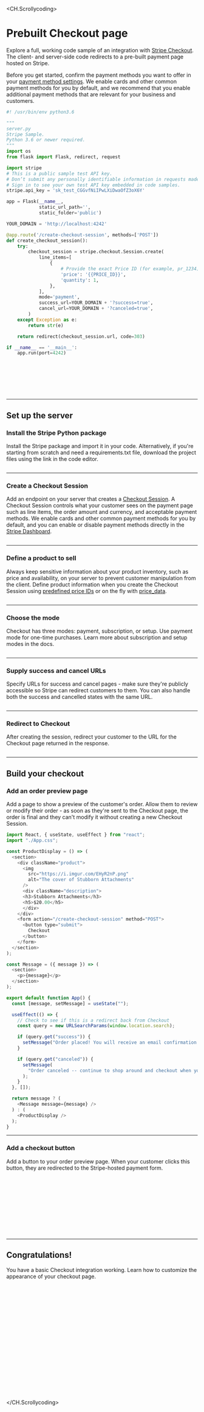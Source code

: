 <CH.Scrollycoding>

# Prebuilt Checkout page

Explore a full, working code sample of an integration with [Stripe Checkout](https://stripe.com/docs/payments/checkout). The client- and server-side code redirects to a pre-built payment page hosted on Stripe.

Before you get started, confirm the payment methods you want to offer in your [payment method settings](https://dashboard.stripe.com/settings/payment_methods). We enable cards and other common payment methods for you by default, and we recommend that you enable additional payment methods that are relevant for your business and customers.

```py server.py
#! /usr/bin/env python3.6

"""
server.py
Stripe Sample.
Python 3.6 or newer required.
"""
import os
from flask import Flask, redirect, request

import stripe
# This is a public sample test API key.
# Don’t submit any personally identifiable information in requests made with this key.
# Sign in to see your own test API key embedded in code samples.
stripe.api_key = 'sk_test_CGGvfNiIPwLXiDwaOfZ3oX6Y'

app = Flask(__name__,
            static_url_path='',
            static_folder='public')

YOUR_DOMAIN = 'http://localhost:4242'

@app.route('/create-checkout-session', methods=['POST'])
def create_checkout_session():
    try:
        checkout_session = stripe.checkout.Session.create(
            line_items=[
                {
                    # Provide the exact Price ID (for example, pr_1234) of the product you want to sell
                    'price': '{{PRICE_ID}}',
                    'quantity': 1,
                },
            ],
            mode='payment',
            success_url=YOUR_DOMAIN + '?success=true',
            cancel_url=YOUR_DOMAIN + '?canceled=true',
        )
    except Exception as e:
        return str(e)

    return redirect(checkout_session.url, code=303)

if __name__ == '__main__':
    app.run(port=4242)
```

<br /><br /><br /><br /><br />

---

## Set up the server

### Install the Stripe Python package

Install the Stripe package and import it in your code. Alternatively, if you're starting from scratch and need a requirements.txt file, download the project files using the link in the code editor.

```py server.py focus=11:15 mark=11:15
```

---

### Create a Checkout Session

Add an endpoint on your server that creates a [Checkout Session](https://stripe.com/docs/api/checkout/sessions). A Checkout Session controls what your customer sees on the payment page such as line items, the order amount and currency, and acceptable payment methods. We enable cards and other common payment methods for you by default, and you can enable or disable payment methods directly in the [Stripe Dashboard](https://dashboard.stripe.com/settings/payment_methods).

```py server.py focus=26:37 mark=26:37
```

---

### Define a product to sell

Always keep sensitive information about your product inventory, such as price and availability, on your server to prevent customer manipulation from the client. Define product information when you create the Checkout Session using [predefined price IDs](https://stripe.com/docs/payments/accept-a-payment?platform=web&ui=checkout#create-product-prices-upfront) or on the fly with [price\_data](https://stripe.com/docs/api/checkout/sessions/create#create_checkout_session-line_items-price_data).

```py server.py focus=27:33 mark=27:33
```

---

### Choose the mode

Checkout has three modes: payment, subscription, or setup. Use payment mode for one-time purchases. Learn more about subscription and setup modes in the docs.

```py server.py focus=34 mark=34
```

---

### Supply success and cancel URLs

Specify URLs for success and cancel pages - make sure they're publicly accessible so Stripe can redirect customers to them. You can also handle both the success and cancelled states with the same URL.

```py server.py focus=35:36 mark=35:36
```

---

### Redirect to Checkout

After creating the session, redirect your customer to the URL for the Checkout page returned in the response.

```py server.py focus=41 mark=41
```

---

## Build your checkout

### Add an order preview page

Add a page to show a preview of the customer's order. Allow them to review or modify their order - as soon as they're sent to the Checkout page, the order is final and they can't modify it without creating a new Checkout Session.

```js App.js focus=6:15 mark=6:15
import React, { useState, useEffect } from "react";
import "./App.css";

const ProductDisplay = () => (
  <section>
    <div className="product">
      <img
        src="https://i.imgur.com/EHyR2nP.png"
        alt="The cover of Stubborn Attachments"
      />
      <div className="description">
      <h3>Stubborn Attachments</h3>
      <h5>$20.00</h5>
      </div>
    </div>
    <form action="/create-checkout-session" method="POST">
      <button type="submit">
        Checkout
      </button>
    </form>
  </section>
);

const Message = ({ message }) => (
  <section>
    <p>{message}</p>
  </section>
);

export default function App() {
  const [message, setMessage] = useState("");

  useEffect(() => {
    // Check to see if this is a redirect back from Checkout
    const query = new URLSearchParams(window.location.search);

    if (query.get("success")) {
      setMessage("Order placed! You will receive an email confirmation.");
    }

    if (query.get("canceled")) {
      setMessage(
        "Order canceled -- continue to shop around and checkout when you're ready."
      );
    }
  }, []);

  return message ? (
    <Message message={message} />
  ) : (
    <ProductDisplay />
  );
}
```

---

### Add a checkout button

Add a button to your order preview page. When your customer clicks this button, they are redirected to the Stripe-hosted payment form.

```js App.js focus=16:20 mark=16:20
```

<br /><br /><br /><br /><br /><br /><br /><br />

---

## Congratulations!

You have a basic Checkout integration working. Learn how to customize the appearance of your checkout page.

```js App.js
```

<br /><br /><br /><br /><br /><br /><br /><br /><br /><br /><br /><br /><br /><br /><br /><br />

</CH.Scrollycoding>
